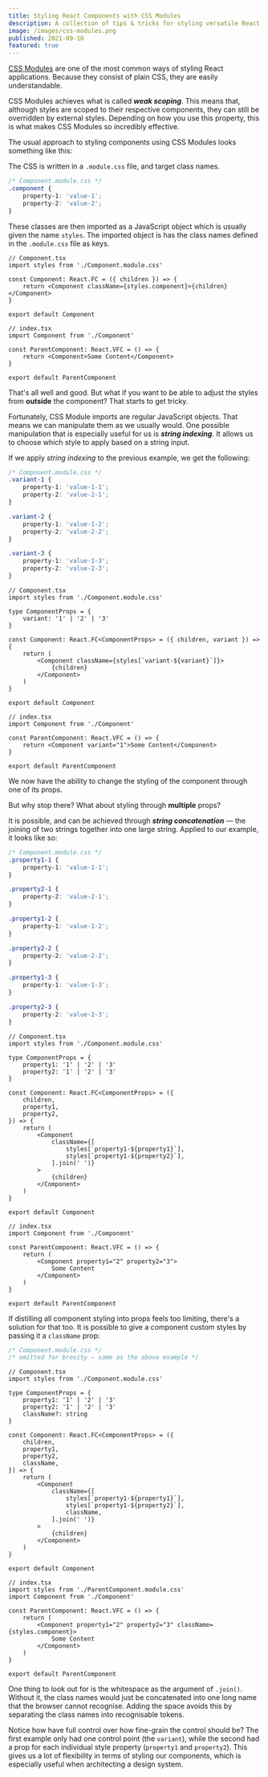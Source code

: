 ```yaml
---
title: Styling React Components with CSS Modules
description: A collection of tips & tricks for styling versatile React components using CSS Modules
image: /images/css-modules.png
published: 2021-09-10
featured: true
---
```


[CSS Modules](https://github.com/css-modules/css-modules) are one of the most common ways of styling React applications. Because they consist of plain CSS, they are easily understandable.

CSS Modules achieves what is called **_weak scoping_**. This means that, although styles are scoped to their respective components, they can still be overridden by external styles. Depending on how you use this property, this is what makes CSS Modules so incredibly effective.

The usual approach to styling components using CSS Modules looks something like this:

The CSS is written in a `.module.css` file, and target class names.

```css
/* Component.module.css */
.component {
    property-1: 'value-1';
    property-2: 'value-2';
}
```

These classes are then imported as a JavaScript object which is usually given the name `styles`. The imported object is has the class names defined in the `.module.css` file as keys.

```tsx
// Component.tsx
import styles from './Component.module.css'

const Component: React.FC = ({ children }) => {
    return <Component className={styles.component}>{children}</Component>
}

export default Component
```

```tsx
// index.tsx
import Component from './Component'

const ParentComponent: React.VFC = () => {
    return <Component>Some Content</Component>
}

export default ParentComponent
```

That's all well and good. But what if you want to be able to adjust the styles from **outside** the component? That starts to get tricky.

Fortunately, CSS Module imports are regular JavaScript objects. That means we can manipulate them as we usually would. One possible manipulation that is especially useful for us is **_string indexing_**. It allows us to choose which style to apply based on a string input.

If we apply _string indexing_ to the previous example, we get the following:

```css
/* Component.module.css */
.variant-1 {
    property-1: 'value-1-1';
    property-2: 'value-2-1';
}

.variant-2 {
    property-1: 'value-1-2';
    property-2: 'value-2-2';
}

.variant-3 {
    property-1: 'value-1-3';
    property-2: 'value-2-3';
}
```

```tsx
// Component.tsx
import styles from './Component.module.css'

type ComponentProps = {
    variant: '1' | '2' | '3'
}

const Component: React.FC<ComponentProps> = ({ children, variant }) => {
    return (
        <Component className={styles[`variant-${variant}`]}>
            {children}
        </Component>
    )
}

export default Component
```

```tsx
// index.tsx
import Component from './Component'

const ParentComponent: React.VFC = () => {
    return <Component variant="1">Some Content</Component>
}

export default ParentComponent
```

We now have the ability to change the styling of the component through one of its props.

But why stop there? What about styling through **multiple** props?

It is possible, and can be achieved through **_string concatenation_** — the joining of two strings together into one large string. Applied to our example, it looks like so:

```css
/* Component.module.css */
.property1-1 {
    property-1: 'value-1-1';
}

.property2-1 {
    property-2: 'value-2-1';
}

.property1-2 {
    property-1: 'value-1-2';
}

.property2-2 {
    property-2: 'value-2-2';
}

.property1-3 {
    property-1: 'value-1-3';
}

.property2-3 {
    property-2: 'value-2-3';
}
```

```tsx
// Component.tsx
import styles from './Component.module.css'

type ComponentProps = {
    property1: '1' | '2' | '3'
    property2: '1' | '2' | '3'
}

const Component: React.FC<ComponentProps> = ({
    children,
    property1,
    property2,
}) => {
    return (
        <Component
            className={[
                styles[`property1-${property1}`],
                styles[`property1-${property2}`],
            ].join(' ')}
        >
            {children}
        </Component>
    )
}

export default Component
```

```tsx
// index.tsx
import Component from './Component'

const ParentComponent: React.VFC = () => {
    return (
        <Component property1="2" property2="3">
            Some Content
        </Component>
    )
}

export default ParentComponent
```

If distilling all component styling into props feels too limiting, there's a solution for that too. It is possible to give a component custom styles by passing it a `className` prop:

```css
/* Component.module.css */
/* omitted for brevity — same as the above example */
```

```tsx
// Component.tsx
import styles from './Component.module.css'

type ComponentProps = {
    property1: '1' | '2' | '3'
    property2: '1' | '2' | '3'
    className?: string
}

const Component: React.FC<ComponentProps> = ({
    children,
    property1,
    property2,
    className,
}) => {
    return (
        <Component
            className={[
                styles[`property1-${property1}`],
                styles[`property1-${property2}`],
                className,
            ].join(' ')}
        >
            {children}
        </Component>
    )
}

export default Component
```

```tsx
// index.tsx
import styles from './ParentComponent.module.css'
import Component from './Component'

const ParentComponent: React.VFC = () => {
    return (
        <Component property1="2" property2="3" className={styles.component}>
            Some Content
        </Component>
    )
}

export default ParentComponent
```

One thing to look out for is the whitespace as the argument of `.join()`. Without it, the class names would just be concatenated into one long name that the browser cannot recognise. Adding the space avoids this by separating the class names into recognisable tokens.

Notice how have full control over how fine-grain the control should be? The first example only had one control point (the `variant`), while the second had a prop for each individual style property (`property1` and `property2`). This gives us a lot of flexibility in terms of styling our components, which is especially useful when architecting a design system.
